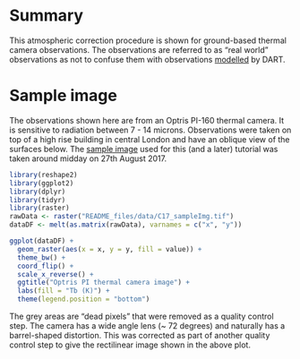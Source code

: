# Summary

This atmospheric correction procedure is shown for ground-based thermal camera observations. The observations are referred to as "real world" observations as not to confuse them with observations [modelled](../../tutorials/DART-simulation) by DART.

# Sample image

The observations shown here are from an Optris PI-160 thermal camera. It is sensitive to radiation between 7 - 14 microns. Observations were taken on top of a high rise building in central London and have an oblique view of the surfaces below. The [sample image](README_files/data/C17_sampleImg.tif) used for this (and a later) tutorial was taken around midday on 27th August 2017.

```r
library(reshape2)
library(ggplot2)
library(dplyr)
library(tidyr)
library(raster)
rawData <- raster("README_files/data/C17_sampleImg.tif")
dataDF <- melt(as.matrix(rawData), varnames = c("x", "y"))

ggplot(dataDF) +
  geom_raster(aes(x = x, y = y, fill = value)) +
  theme_bw() +
  coord_flip() +
  scale_x_reverse() +
  ggtitle("Optris PI thermal camera image") +
  labs(fill = "Tb (K)") +
  theme(legend.position = "bottom")
```

The grey areas are "dead pixels" that were removed as a quality control step. The camera has a wide angle lens (~ 72 degrees) and naturally has a barrel-shaped distortion. This was corrected as part of another quality control step to give the rectilinear image shown in the above plot.


